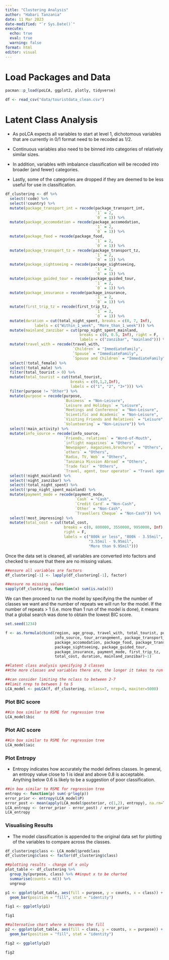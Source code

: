 ```yaml
---
title: "Clustering Analysis"
author: "Habari Tanzania"
date: 11 Mar 2023
date-modified: "`r Sys.Date()`"
execute: 
  echo: true
  eval: true
  warning: false
format: html
editor: visual
---
```


# Load Packages and Data

```r
pacman::p_load(poLCA, ggplot2, plotly, tidyverse)

df <- read_csv("data/touristdata_clean.csv")

```

# Latent Class Analysis

-   As poLCA expects all variables to start at level 1, dichotomous variables that are currently in 0/1 format need to be recoded as 1/2.

-   Continuous variables also need to be binned into categories of relatively similar sizes.

-   In addition, variables with imbalance classification will be recoded into broader (and fewer) categories.

-   Lastly, some of the categories are dropped if they are deemed to be less useful for use in classification.

```r
df_clustering <- df %>%
  select(!code) %>% 
  select(!country) %>%
  mutate(package_transport_int = recode(package_transport_int,
                                        `1` = 2,
                                        `0` = 1)) %>%
  mutate(package_accomodation = recode(package_accomodation,
                                        `1` = 2,
                                        `0` = 1)) %>%
  mutate(package_food = recode(package_food,
                                        `1` = 2,
                                        `0` = 1)) %>%
  mutate(package_transport_tz = recode(package_transport_tz,
                                        `1` = 2,
                                        `0` = 1)) %>%
  mutate(package_sightseeing = recode(package_sightseeing,
                                        `1` = 2,
                                        `0` = 1)) %>%
  mutate(package_guided_tour = recode(package_guided_tour,
                                        `1` = 2,
                                        `0` = 1)) %>%
  mutate(package_insurance = recode(package_insurance,
                                        `1` = 2,
                                        `0` = 1)) %>%
  mutate(first_trip_tz = recode(first_trip_tz,
                                        `1` = 2,
                                        `0` = 1)) %>%
  mutate(duration = cut(total_night_spent, breaks = c(0, 7, Inf), 
             labels = c("Within_1_week", "More_than_1_week"))) %>%
  mutate(mainland_zanzibar = cut(prop_night_spent_mainland, 
                                 breaks = c(0, 0.5, Inf), right = F, 
                                 labels = c("zanzibar", "mainland"))) %>%
  mutate(travel_with = recode(travel_with,
                              `Children` = "ImmediateFamily",
                              `Spouse` = "ImmediateFamily",
                              `Spouse and Children` = "ImmediateFamily")) %>%
  select(!total_female) %>%
  select(!total_male) %>%
  filter(total_tourist > 0) %>%
  mutate(total_tourist = cut(total_tourist,
                             breaks = c(0,1,2,Inf),
                             labels = c("1", "2", "3+"))) %>%
  filter(purpose != "Other") %>%
  mutate(purpose = recode(purpose,
                          `Business` = "Non-Leisure",
                          `Leisure and Holidays` = "Leisure",
                          `Meetings and Conference` = "Non-Leisure",
                          `Scientific and Academic` = "Non-Leisure",
                          `Visiting Friends and Relatives` = "Leisure",
                          `Volunteering` = "Non-Leisure")) %>%
  select(!main_activity) %>%
  mutate(info_source = recode(info_source,
                          `Friends, relatives` = "Word-of-Mouth",
                          `inflight magazines` = "Others",
                          `Newspaper, magazines,brochures` = "Others",
                          `others` = "Others",
                          `Radio, TV, Web` = "Others",
                          `Tanzania Mission Abroad` = "Others",
                          `Trade fair` = "Others",
                          `Travel, agent, tour operator` = "Travel agents")) %>%
  select(!night_mainland) %>%
  select(!night_zanzibar) %>%
  select(!total_night_spent) %>%
  select(!prop_night_spent_mainland) %>%
  mutate(payment_mode = recode(payment_mode,
                               `Cash` = "Cash",
                               `Credit Card` = "Non-Cash",
                               `Other` = "Non-Cash",
                               `Travellers Cheque` = "Non-Cash")) %>%
  select(!most_impressing) %>%
  mutate(total_cost = cut(total_cost, 
                          breaks = c(0, 800000, 3550000, 9950000, Inf), 
                          right = F, 
                          labels = c("800k or less", "800k - 3.55mil", 
                                     "3.55mil - 9.95mil", 
                                     "More than 9.95mil")))

```

Once the data set is cleaned, all variables are converted into factors and checked to ensure that there are no missing values.

```r

##ensure all variables are factors
df_clustering[-1] <- lapply(df_clustering[-1], factor)

##ensure no missing values
sapply(df_clustering, function(x) sum(is.na(x)))

```

We can then proceed to run the model by specifying the the number of classes we want and the number of repeats we will run for the model. If the number of repeats \> 1 (i.e. more than 1 run of the model is done), it means that a global search was done to obtain the lowest BIC score.

```r
set.seed(1234)

f <- as.formula(cbind(region, age_group, travel_with, total_tourist, purpose,
                      info_source, tour_arrangement, package_transport_int,
                      package_accomodation, package_food, package_transport_tz,
                      package_sightseeing, package_guided_tour,
                      package_insurance, payment_mode, first_trip_tz,
                      total_cost, duration, mainland_zanzibar)~1)

##latent class analysis specifying 3 classes
##the more classes and variables there are, the longer it takes to run

##can consider limiting the nclass to between 2-7
##limit nrep to between 1 to 5
LCA_model <- poLCA(f, df_clustering, nclass=7, nrep=5, maxiter=5000)
```

### Plot BIC score

```r
##in box similar to RSME for regression tree
LCA_model$bic
```

### Plot AIC score

```r
##in box similar to RSME for regression tree
LCA_model$aic
```

### Plot Entropy

-   Entropy indicates how accurately the model defines classes. In general, an entropy value close to 1 is ideal and above 0.8 is acceptable. Anything below 0.6 is likely to be a suggestion of poor classification.

```r
##in box similar to RSME for regression tree
entropy <- function(p) sum(-p*log(p))
error_prior <- entropy(LCA_model$P)
error_post <- mean(apply(LCA_model$posterior, c(1,2), entropy), na.rm=T)
LCA_entropy <- (error_prior - error_post) / error_prior
LCA_entropy
```

### Visualising Results

-   The model classification is appended to the original data set for plotting of the variables to compare across the classes.

```r
df_clustering$class <- LCA_model$predclass
df_clustering$class <- factor(df_clustering$class)
```

```r
##plotting results - change of x only
plot_table <- df_clustering %>%
  group_by(purpose, class) %>% ##input x to be charted
  summarise(counts = n()) %>% 
  ungroup

p1 <- ggplot(plot_table, aes(fill = purpose, y = counts, x = class)) + 
  geom_bar(position = "fill", stat = "identity")

fig1 <- ggplotly(p1)

fig1
```

```r
##alternative chart where x becomes the fill
p2 <- ggplot(plot_table, aes(fill = class, y = counts, x = purpose)) + 
  geom_bar(position = "fill", stat = "identity")

fig2 <- ggplotly(p2)

fig2
```
